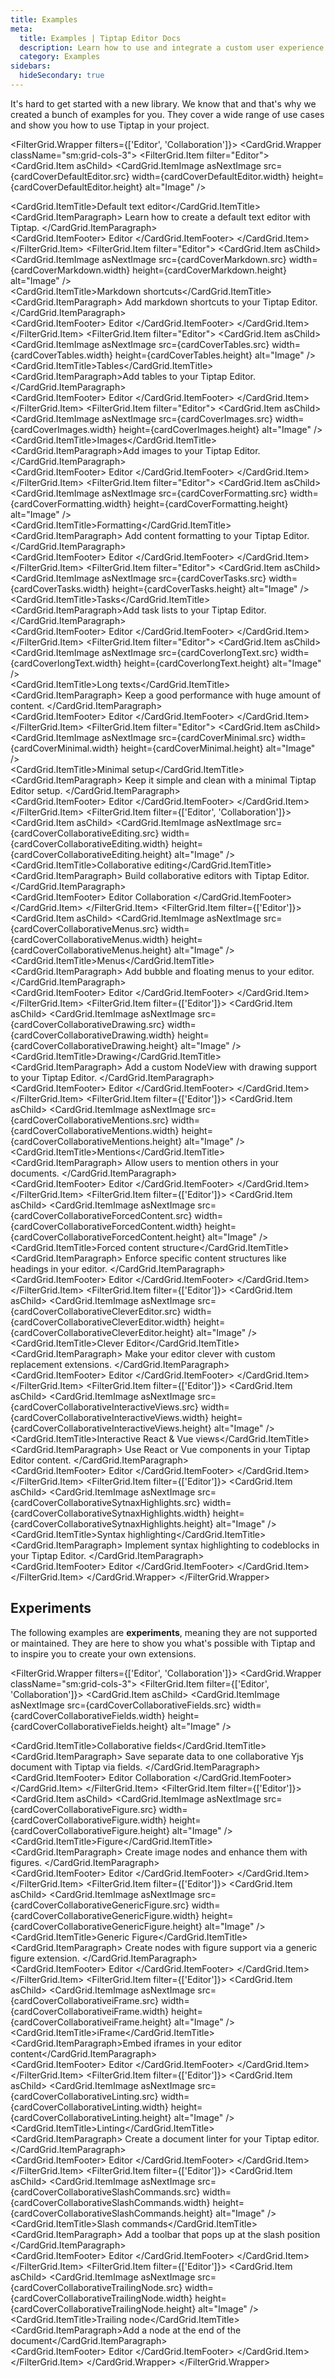```yaml
---
title: Examples
meta:
  title: Examples | Tiptap Editor Docs
  description: Learn how to use and integrate a custom user experience in Tiptap with our list of code examples. More in the docs!
  category: Examples
sidebars:
  hideSecondary: true
---
```



It's hard to get started with a new library. We know that and that's why we created a bunch of examples for you. They cover a wide range of use cases and show you how to use Tiptap in your project.

<FilterGrid.Wrapper filters={['Editor', 'Collaboration']}>
  <CardGrid.Wrapper className="sm:grid-cols-3">
    <FilterGrid.Item filter="Editor">
      <CardGrid.Item asChild>
        <VersionedLink href="/examples/basics/default-text-editor">
          <CardGrid.ItemImage
            asNextImage
            src={cardCoverDefaultEditor.src}
            width={cardCoverDefaultEditor.width}
            height={cardCoverDefaultEditor.height}
            alt="Image"
          />
          <div>
            <CardGrid.ItemTitle>Default text editor</CardGrid.ItemTitle>
            <CardGrid.ItemParagraph>
              Learn how to create a default text editor with Tiptap.
            </CardGrid.ItemParagraph>
          </div>
          <CardGrid.ItemFooter>
            <Tag>Editor</Tag>
          </CardGrid.ItemFooter>
        </VersionedLink>
      </CardGrid.Item>
    </FilterGrid.Item>
    <FilterGrid.Item filter="Editor">
      <CardGrid.Item asChild>
        <VersionedLink href="/examples/basics/markdown-shortcuts">
          <CardGrid.ItemImage
            asNextImage
            src={cardCoverMarkdown.src}
            width={cardCoverMarkdown.width}
            height={cardCoverMarkdown.height}
            alt="Image"
          />
          <div>
            <CardGrid.ItemTitle>Markdown shortcuts</CardGrid.ItemTitle>
            <CardGrid.ItemParagraph>
              Add markdown shortcuts to your Tiptap Editor.
            </CardGrid.ItemParagraph>
          </div>
          <CardGrid.ItemFooter>
            <Tag>Editor</Tag>
          </CardGrid.ItemFooter>
        </VersionedLink>
      </CardGrid.Item>
    </FilterGrid.Item>
    <FilterGrid.Item filter="Editor">
      <CardGrid.Item asChild>
        <VersionedLink href="/examples/basics/tables">
          <CardGrid.ItemImage
            asNextImage
            src={cardCoverTables.src}
            width={cardCoverTables.width}
            height={cardCoverTables.height}
            alt="Image"
          />
          <div>
            <CardGrid.ItemTitle>Tables</CardGrid.ItemTitle>
            <CardGrid.ItemParagraph>Add tables to your Tiptap Editor.</CardGrid.ItemParagraph>
          </div>
          <CardGrid.ItemFooter>
            <Tag>Editor</Tag>
          </CardGrid.ItemFooter>
        </VersionedLink>
      </CardGrid.Item>
    </FilterGrid.Item>
    <FilterGrid.Item filter="Editor">
      <CardGrid.Item asChild>
        <VersionedLink href="/examples/basics/images">
          <CardGrid.ItemImage
            asNextImage
            src={cardCoverImages.src}
            width={cardCoverImages.width}
            height={cardCoverImages.height}
            alt="Image"
          />
          <div>
            <CardGrid.ItemTitle>Images</CardGrid.ItemTitle>
            <CardGrid.ItemParagraph>Add images to your Tiptap Editor.</CardGrid.ItemParagraph>
          </div>
          <CardGrid.ItemFooter>
            <Tag>Editor</Tag>
          </CardGrid.ItemFooter>
        </VersionedLink>
      </CardGrid.Item>
    </FilterGrid.Item>
    <FilterGrid.Item filter="Editor">
      <CardGrid.Item asChild>
        <VersionedLink href="/examples/basics/formatting">
          <CardGrid.ItemImage
            asNextImage
            src={cardCoverFormatting.src}
            width={cardCoverFormatting.width}
            height={cardCoverFormatting.height}
            alt="Image"
          />
          <div>
            <CardGrid.ItemTitle>Formatting</CardGrid.ItemTitle>
            <CardGrid.ItemParagraph>
              Add content formatting to your Tiptap Editor.
            </CardGrid.ItemParagraph>
          </div>
          <CardGrid.ItemFooter>
            <Tag>Editor</Tag>
          </CardGrid.ItemFooter>
        </VersionedLink>
      </CardGrid.Item>
    </FilterGrid.Item>
    <FilterGrid.Item filter="Editor">
      <CardGrid.Item asChild>
        <VersionedLink href="/examples/basics/tasks">
          <CardGrid.ItemImage
            asNextImage
            src={cardCoverTasks.src}
            width={cardCoverTasks.width}
            height={cardCoverTasks.height}
            alt="Image"
          />
          <div>
            <CardGrid.ItemTitle>Tasks</CardGrid.ItemTitle>
            <CardGrid.ItemParagraph>Add task lists to your Tiptap Editor.</CardGrid.ItemParagraph>
          </div>
          <CardGrid.ItemFooter>
            <Tag>Editor</Tag>
          </CardGrid.ItemFooter>
        </VersionedLink>
      </CardGrid.Item>
    </FilterGrid.Item>
    <FilterGrid.Item filter="Editor">
      <CardGrid.Item asChild>
        <VersionedLink href="/examples/basics/long-texts">
          <CardGrid.ItemImage
            asNextImage
            src={cardCoverlongText.src}
            width={cardCoverlongText.width}
            height={cardCoverlongText.height}
            alt="Image"
          />
          <div>
            <CardGrid.ItemTitle>Long texts</CardGrid.ItemTitle>
            <CardGrid.ItemParagraph>
              Keep a good performance with huge amount of content.
            </CardGrid.ItemParagraph>
          </div>
          <CardGrid.ItemFooter>
            <Tag>Editor</Tag>
          </CardGrid.ItemFooter>
        </VersionedLink>
      </CardGrid.Item>
    </FilterGrid.Item>
    <FilterGrid.Item filter="Editor">
      <CardGrid.Item asChild>
        <VersionedLink href="/examples/basics/minimal-setup">
          <CardGrid.ItemImage
            asNextImage
            src={cardCoverMinimal.src}
            width={cardCoverMinimal.width}
            height={cardCoverMinimal.height}
            alt="Image"
          />
          <div>
            <CardGrid.ItemTitle>Minimal setup</CardGrid.ItemTitle>
            <CardGrid.ItemParagraph>
              Keep it simple and clean with a minimal Tiptap Editor setup.
            </CardGrid.ItemParagraph>
          </div>
          <CardGrid.ItemFooter>
            <Tag>Editor</Tag>
          </CardGrid.ItemFooter>
        </VersionedLink>
      </CardGrid.Item>
    </FilterGrid.Item>
    <FilterGrid.Item filter={['Editor', 'Collaboration']}>
      <CardGrid.Item asChild>
        <VersionedLink href="/examples/advanced/collaborative-editing">
          <CardGrid.ItemImage
            asNextImage
            src={cardCoverCollaborativeEditing.src}
            width={cardCoverCollaborativeEditing.width}
            height={cardCoverCollaborativeEditing.height}
            alt="Image"
          />
          <div>
            <CardGrid.ItemTitle>Collaborative editing</CardGrid.ItemTitle>
            <CardGrid.ItemParagraph>
              Build collaborative editors with Tiptap Editor.
            </CardGrid.ItemParagraph>
          </div>
          <CardGrid.ItemFooter>
            <Tag>Editor</Tag>
            <Tag>Collaboration</Tag>
          </CardGrid.ItemFooter>
        </VersionedLink>
      </CardGrid.Item>
    </FilterGrid.Item>
    <FilterGrid.Item filter={['Editor']}>
      <CardGrid.Item asChild>
        <VersionedLink href="/examples/advanced/menus">
          <CardGrid.ItemImage
            asNextImage
            src={cardCoverCollaborativeMenus.src}
            width={cardCoverCollaborativeMenus.width}
            height={cardCoverCollaborativeMenus.height}
            alt="Image"
          />
          <div>
            <CardGrid.ItemTitle>Menus</CardGrid.ItemTitle>
            <CardGrid.ItemParagraph>
              Add bubble and floating menus to your editor.
            </CardGrid.ItemParagraph>
          </div>
          <CardGrid.ItemFooter>
            <Tag>Editor</Tag>
          </CardGrid.ItemFooter>
        </VersionedLink>
      </CardGrid.Item>
    </FilterGrid.Item>
    <FilterGrid.Item filter={['Editor']}>
      <CardGrid.Item asChild>
        <VersionedLink href="/examples/advanced/drawing">
          <CardGrid.ItemImage
            asNextImage
            src={cardCoverCollaborativeDrawing.src}
            width={cardCoverCollaborativeDrawing.width}
            height={cardCoverCollaborativeDrawing.height}
            alt="Image"
          />
          <div>
            <CardGrid.ItemTitle>Drawing</CardGrid.ItemTitle>
            <CardGrid.ItemParagraph>
              Add a custom NodeView with drawing support to your Tiptap Editor.
            </CardGrid.ItemParagraph>
          </div>
          <CardGrid.ItemFooter>
            <Tag>Editor</Tag>
          </CardGrid.ItemFooter>
        </VersionedLink>
      </CardGrid.Item>
    </FilterGrid.Item>
    <FilterGrid.Item filter={['Editor']}>
      <CardGrid.Item asChild>
        <VersionedLink href="/examples/advanced/mentions">
          <CardGrid.ItemImage
            asNextImage
            src={cardCoverCollaborativeMentions.src}
            width={cardCoverCollaborativeMentions.width}
            height={cardCoverCollaborativeMentions.height}
            alt="Image"
          />
          <div>
            <CardGrid.ItemTitle>Mentions</CardGrid.ItemTitle>
            <CardGrid.ItemParagraph>
              Allow users to mention others in your documents.
            </CardGrid.ItemParagraph>
          </div>
          <CardGrid.ItemFooter>
            <Tag>Editor</Tag>
          </CardGrid.ItemFooter>
        </VersionedLink>
      </CardGrid.Item>
    </FilterGrid.Item>
    <FilterGrid.Item filter={['Editor']}>
      <CardGrid.Item asChild>
        <VersionedLink href="/examples/advanced/forced-content-structure">
          <CardGrid.ItemImage
            asNextImage
            src={cardCoverCollaborativeForcedContent.src}
            width={cardCoverCollaborativeForcedContent.width}
            height={cardCoverCollaborativeForcedContent.height}
            alt="Image"
          />
          <div>
            <CardGrid.ItemTitle>Forced content structure</CardGrid.ItemTitle>
            <CardGrid.ItemParagraph>
              Enforce specific content structures like headings in your editor.
            </CardGrid.ItemParagraph>
          </div>
          <CardGrid.ItemFooter>
            <Tag>Editor</Tag>
          </CardGrid.ItemFooter>
        </VersionedLink>
      </CardGrid.Item>
    </FilterGrid.Item>
    <FilterGrid.Item filter={['Editor']}>
      <CardGrid.Item asChild>
        <VersionedLink href="/examples/advanced/clever-editor">
          <CardGrid.ItemImage
            asNextImage
            src={cardCoverCollaborativeCleverEditor.src}
            width={cardCoverCollaborativeCleverEditor.width}
            height={cardCoverCollaborativeCleverEditor.height}
            alt="Image"
          />
          <div>
            <CardGrid.ItemTitle>Clever Editor</CardGrid.ItemTitle>
            <CardGrid.ItemParagraph>
              Make your editor clever with custom replacement extensions.
            </CardGrid.ItemParagraph>
          </div>
          <CardGrid.ItemFooter>
            <Tag>Editor</Tag>
          </CardGrid.ItemFooter>
        </VersionedLink>
      </CardGrid.Item>
    </FilterGrid.Item>
    <FilterGrid.Item filter={['Editor']}>
      <CardGrid.Item asChild>
        <VersionedLink href="/examples/advanced/interactive-react-and-vue-views">
          <CardGrid.ItemImage
            asNextImage
            src={cardCoverCollaborativeInteractiveViews.src}
            width={cardCoverCollaborativeInteractiveViews.width}
            height={cardCoverCollaborativeInteractiveViews.height}
            alt="Image"
          />
          <div>
            <CardGrid.ItemTitle>Interactive React & Vue views</CardGrid.ItemTitle>
            <CardGrid.ItemParagraph>
              Use React or Vue components in your Tiptap Editor content.
            </CardGrid.ItemParagraph>
          </div>
          <CardGrid.ItemFooter>
            <Tag>Editor</Tag>
          </CardGrid.ItemFooter>
        </VersionedLink>
      </CardGrid.Item>
    </FilterGrid.Item>
    <FilterGrid.Item filter={['Editor']}>
      <CardGrid.Item asChild>
        <VersionedLink href="/examples/advanced/syntax-highlighting">
          <CardGrid.ItemImage
            asNextImage
            src={cardCoverCollaborativeSytnaxHighlights.src}
            width={cardCoverCollaborativeSytnaxHighlights.width}
            height={cardCoverCollaborativeSytnaxHighlights.height}
            alt="Image"
          />
          <div>
            <CardGrid.ItemTitle>Syntax highlighting</CardGrid.ItemTitle>
            <CardGrid.ItemParagraph>
              Implement syntax highlighting to codeblocks in your Tiptap Editor.
            </CardGrid.ItemParagraph>
          </div>
          <CardGrid.ItemFooter>
            <Tag>Editor</Tag>
          </CardGrid.ItemFooter>
        </VersionedLink>
      </CardGrid.Item>
    </FilterGrid.Item>
  </CardGrid.Wrapper>
</FilterGrid.Wrapper>

## Experiments

The following examples are **experiments**, meaning they are not supported or maintained. They are here to show you what's possible with Tiptap and to inspire you to create your own extensions.

<FilterGrid.Wrapper filters={['Editor', 'Collaboration']}>
  <CardGrid.Wrapper className="sm:grid-cols-3">
    <FilterGrid.Item filter={['Editor', 'Collaboration']}>
      <CardGrid.Item asChild>
        <VersionedLink href="/examples/experiments/collaborative-fields">
          <CardGrid.ItemImage
            asNextImage
            src={cardCoverCollaborativeFields.src}
            width={cardCoverCollaborativeFields.width}
            height={cardCoverCollaborativeFields.height}
            alt="Image"
          />
          <div>
            <CardGrid.ItemTitle>Collaborative fields</CardGrid.ItemTitle>
            <CardGrid.ItemParagraph>
              Save separate data to one collaborative Yjs document with Tiptap via fields.
            </CardGrid.ItemParagraph>
          </div>
          <CardGrid.ItemFooter>
            <Tag>Editor</Tag>
            <Tag>Collaboration</Tag>
          </CardGrid.ItemFooter>
        </VersionedLink>
      </CardGrid.Item>
    </FilterGrid.Item>
    <FilterGrid.Item filter={['Editor']}>
      <CardGrid.Item asChild>
        <VersionedLink href="/examples/experiments/figure">
          <CardGrid.ItemImage
            asNextImage
            src={cardCoverCollaborativeFigure.src}
            width={cardCoverCollaborativeFigure.width}
            height={cardCoverCollaborativeFigure.height}
            alt="Image"
          />
          <div>
            <CardGrid.ItemTitle>Figure</CardGrid.ItemTitle>
            <CardGrid.ItemParagraph>
              Create image nodes and enhance them with figures.
            </CardGrid.ItemParagraph>
          </div>
          <CardGrid.ItemFooter>
            <Tag>Editor</Tag>
          </CardGrid.ItemFooter>
        </VersionedLink>
      </CardGrid.Item>
    </FilterGrid.Item>
    <FilterGrid.Item filter={['Editor']}>
      <CardGrid.Item asChild>
        <VersionedLink href="/examples/experiments/generic-figure">
          <CardGrid.ItemImage
            asNextImage
            src={cardCoverCollaborativeGenericFigure.src}
            width={cardCoverCollaborativeGenericFigure.width}
            height={cardCoverCollaborativeGenericFigure.height}
            alt="Image"
          />
          <div>
            <CardGrid.ItemTitle>Generic Figure</CardGrid.ItemTitle>
            <CardGrid.ItemParagraph>
              Create nodes with figure support via a generic figure extension.
            </CardGrid.ItemParagraph>
          </div>
          <CardGrid.ItemFooter>
            <Tag>Editor</Tag>
          </CardGrid.ItemFooter>
        </VersionedLink>
      </CardGrid.Item>
    </FilterGrid.Item>
    <FilterGrid.Item filter={['Editor']}>
      <CardGrid.Item asChild>
        <VersionedLink href="/examples/experiments/iframe">
          <CardGrid.ItemImage
            asNextImage
            src={cardCoverCollaborativeiFrame.src}
            width={cardCoverCollaborativeiFrame.width}
            height={cardCoverCollaborativeiFrame.height}
            alt="Image"
          />
          <div>
            <CardGrid.ItemTitle>iFrame</CardGrid.ItemTitle>
            <CardGrid.ItemParagraph>Embed iframes in your editor content</CardGrid.ItemParagraph>
          </div>
          <CardGrid.ItemFooter>
            <Tag>Editor</Tag>
          </CardGrid.ItemFooter>
        </VersionedLink>
      </CardGrid.Item>
    </FilterGrid.Item>
    <FilterGrid.Item filter={['Editor']}>
      <CardGrid.Item asChild>
        <VersionedLink href="/examples/experiments/linting">
          <CardGrid.ItemImage
            asNextImage
            src={cardCoverCollaborativeLinting.src}
            width={cardCoverCollaborativeLinting.width}
            height={cardCoverCollaborativeLinting.height}
            alt="Image"
          />
          <div>
            <CardGrid.ItemTitle>Linting</CardGrid.ItemTitle>
            <CardGrid.ItemParagraph>
              Create a document linter for your Tiptap editor.
            </CardGrid.ItemParagraph>
          </div>
          <CardGrid.ItemFooter>
            <Tag>Editor</Tag>
          </CardGrid.ItemFooter>
        </VersionedLink>
      </CardGrid.Item>
    </FilterGrid.Item>
    <FilterGrid.Item filter={['Editor']}>
      <CardGrid.Item asChild>
        <VersionedLink href="/examples/experiments/slash-commands">
          <CardGrid.ItemImage
            asNextImage
            src={cardCoverCollaborativeSlashCommands.src}
            width={cardCoverCollaborativeSlashCommands.width}
            height={cardCoverCollaborativeSlashCommands.height}
            alt="Image"
          />
          <div>
            <CardGrid.ItemTitle>Slash commands</CardGrid.ItemTitle>
            <CardGrid.ItemParagraph>
              Add a toolbar that pops up at the slash position
            </CardGrid.ItemParagraph>
          </div>
          <CardGrid.ItemFooter>
            <Tag>Editor</Tag>
          </CardGrid.ItemFooter>
        </VersionedLink>
      </CardGrid.Item>
    </FilterGrid.Item>
    <FilterGrid.Item filter={['Editor']}>
      <CardGrid.Item asChild>
        <VersionedLink href="/examples/experiments/trailing-node">
          <CardGrid.ItemImage
            asNextImage
            src={cardCoverCollaborativeTrailingNode.src}
            width={cardCoverCollaborativeTrailingNode.width}
            height={cardCoverCollaborativeTrailingNode.height}
            alt="Image"
          />
          <div>
            <CardGrid.ItemTitle>Trailing node</CardGrid.ItemTitle>
            <CardGrid.ItemParagraph>Add a node at the end of the document</CardGrid.ItemParagraph>
          </div>
          <CardGrid.ItemFooter>
            <Tag>Editor</Tag>
          </CardGrid.ItemFooter>
        </VersionedLink>
      </CardGrid.Item>
    </FilterGrid.Item>
  </CardGrid.Wrapper>
</FilterGrid.Wrapper>
